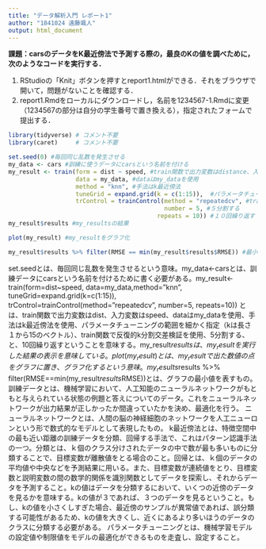 ```yaml
---
title: "データ解析入門 レポート1"
author: "1841024 遠藤颯人"
output: html_document
---
```


**課題：carsのデータをK最近傍法で予測する際の，最良のKの値を調べために，次のようなコードを実行する．**



1. RStudioの「Knit」ボタンを押すとreport1.htmlができる．それをブラウザで開いて，問題がないことを確認する．
1. report1.Rmdをローカルにダウンロードし，名前を1234567-1.Rmdに変更（1234567の部分は自分の学生番号で置き換える），指定されたフォームで提出する．

```r
library(tidyverse) # コメント不要
library(caret)     # コメント不要
```

```r
set.seed(0) #毎回同じ乱数を発生させる
my_data <- cars #訓練に使うデータにcarsという名前を付ける
my_result <- train(form = dist ~ speed, #train関数で出力変数はdistance、入力変数はspeed
                   data = my_data, #dataはmy_dataを使用
                   method = "knn", #手法はk最近傍法
                   tuneGrid = expand.grid(k = c(1:15)),  #パラメータチューニングの範囲を細かく指定(kは長さ１から１５のベクトル)
                   trControl = trainControl(method = "repeatedcv", #train関数で反復的ｋ分割交差検証を使用
                                            number = 5, #５分割する
                                          repeats = 10)) #１０回繰り返す
my_result$results #my_resultsの結果
```

```r
plot(my_result) #my_resultをグラフ化
```

```r
my_result$results %>% filter(RMSE == min(my_result$results$RMSE)) #最小の値
```

set.seedとは、毎回同じ乱数を発生させるという意味。my_data<-carsとは、訓練データにcarsという名前を付けるために書く必要がある。my_result<-train(form=dist~speed, data=my_data,method=”knn”, tuneGrid=expand.grid(k=c(1:15)), trControl=trainControl(method=”repeatedcv”, number=5, repeats=10)) とは、train関数で出力変数はdist、入力変数はspeed、dataはmy_dataを使用、手法はk最近傍法を使用、パラメータチューニングの範囲を細かく指定（kは長さ１から15のベクトル）、train関数で反復的k分割交差検証を使用、5分割する、と、10回繰り返すということを意味する。my_result$resultsは、my_resultを実行した結果の表示を意味している。plot(my_result)とは、my_resultで出た数値の点をグラフに置き、グラフ化するという意味。my_results$results %>% filter(RMSE==min(my_result$results$RMSE))とは、グラフの最小値を表すもの。
訓練データとは、機械学習において、人工知能のニューラルネットワークがもともと与えられている状態の例題と答えについてのデータ。これをニューラルネットワークが出力結果が正しかったか間違っていたかを決め、最適化を行う。
ニューラルネットワークとは、人間の脳の神経細胞のネットワークを人工ニューロンという形で数式的なモデルとして表現したもの。
k最近傍法とは、特徴空間中の最も近い距離の訓練データを分類、回帰する手法で、これはパターン認識手法の一つ。分類とは、ｋ個のクラス分けされたデータの中で数が最も多いものに分類することで、目標変数が離散値をとる場合のこと。回帰とは、ｋ個のデータの平均値や中央などを予測結果に用いる。また、目標変数が連続値をとり、目標変数と説明変数の間の数学的関係を識別関数としてデータを探索し、それからデータを予測すること。kの値はデータを分類するにおいて、いくつの近傍のデータを見るかを意味する。kの値が３であれば、３つのデータを見るということ。もし、kの値を小さくしすぎた場合、最近傍のサンプルが異常値であれば、誤分類する可能性があるため、kの値を大きくし、近くにあるより多いほうのデータのクラスに分類する必要がある。
パラメータチューニングとは、機械学習モデルの設定値や制限値をモデルの最適化ができるものを走査し、設定すること。
